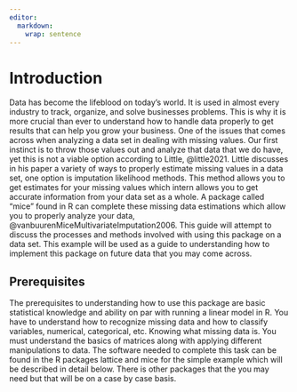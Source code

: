 ```yaml
---
editor: 
  markdown: 
    wrap: sentence
---
```


# Introduction {.unnumbered}

Data has become the lifeblood on today's world.
It is used in almost every industry to track, organize, and solve businesses problems.
This is why it is more crucial than ever to understand how to handle data properly to get results that can help you grow your business.
One of the issues that comes across when analyzing a data set in dealing with missing values.
Our first instinct is to throw those values out and analyze that data that we do have, yet this is not a viable option according to Little, @little2021.
Little discusses in his paper a variety of ways to properly estimate missing values in a data set, one option is imputation likelihood methods.
This method allows you to get estimates for your missing values which intern allows you to get accurate information from your data set as a whole.
A package called "mice" found in R can complete these missing data estimations which allow you to properly analyze your data, @vanbuurenMiceMultivariateImputation2006.
This guide will attempt to discuss the processes and methods involved with using this package on a data set.
This example will be used as a guide to understanding how to implement this package on future data that you may come across.

## Prerequisites

The prerequisites to understanding how to use this package are basic statistical knowledge and ability on par with running a linear model in R.
You have to understand how to recognize missing data and how to classify variables, numerical, categorical, etc.
Knowing what missing data is.
You must understand the basics of matrices along with applying different manipulations to data.
The software needed to complete this task can be found in the R packages lattice and mice for the simple example which will be described in detail below.
There is other packages that the you may need but that will be on a case by case basis.
